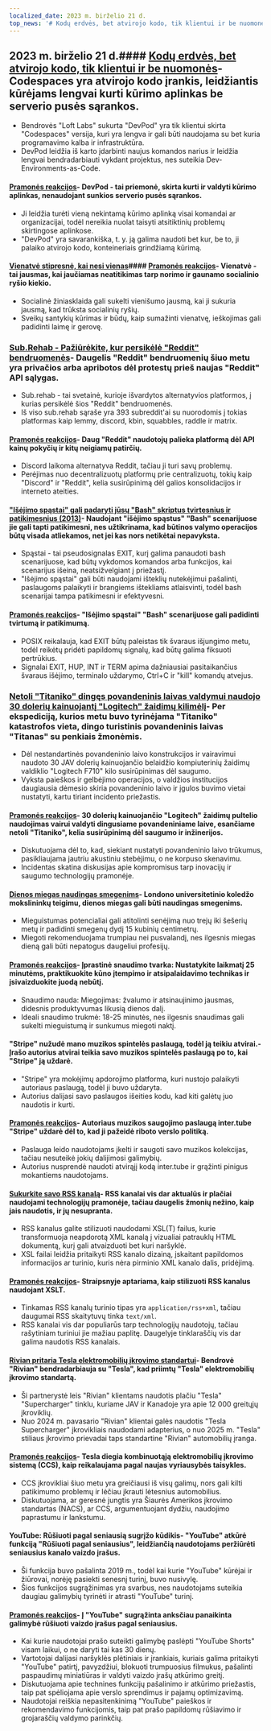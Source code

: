 ```yaml
---
localized_date: 2023 m. birželio 21 d.
top_news: '# Kodų erdvės, bet atvirojo kodo, tik klientui ir be nuomonės'
---
```




<CallToAction />

<Steps>

## 2023 m. birželio 21 d.#### [Kodų erdvės, bet atvirojo kodo, tik klientui ir be nuomonės](https://devpod.sh/)- Codespaces yra atvirojo kodo įrankis, leidžiantis kūrėjams lengvai kurti kūrimo aplinkas be serverio pusės sąrankos.

- Bendrovės "Loft Labs" sukurta "DevPod" yra tik klientui skirta "Codespaces" versija, kuri yra lengva ir gali būti naudojama su bet kuria programavimo kalba ir infrastruktūra.
- DevPod leidžia iš karto įdarbinti naujus komandos narius ir leidžia lengvai bendradarbiauti vykdant projektus, nes suteikia Dev-Environments-as-Code.

#### [Pramonės reakcijos](http://news.ycombinator.com/item?id=36407477)- DevPod - tai priemonė, skirta kurti ir valdyti kūrimo aplinkas, nenaudojant sunkios serverio pusės sąrankos.

- Ji leidžia turėti vieną nekintamą kūrimo aplinką visai komandai ar organizacijai, todėl nereikia nuolat taisyti atsitiktinių problemų skirtingose aplinkose.
- "DevPod" yra savarankiška, t. y. ją galima naudoti bet kur, be to, ji palaiko atvirojo kodo, konteineriais grindžiamą kūrimą.

#### [Vienatvė stipresnė, kai nesi vienas](https://pubmed.ncbi.nlm.nih.gov/37293324/)#### [Pramonės reakcijos](http://news.ycombinator.com/item?id=36403280)- Vienatvė - tai jausmas, kai jaučiamas neatitikimas tarp norimo ir gaunamo socialinio ryšio kiekio.

- Socialinė žiniasklaida gali sukelti vienišumo jausmą, kai ji sukuria jausmą, kad trūksta socialinių ryšių.
- Sveikų santykių kūrimas ir būdų, kaip sumažinti vienatvę, ieškojimas gali padidinti laimę ir gerovę.

### [Sub.Rehab - Pažiūrėkite, kur persikėlė "Reddit" bendruomenės](https://sub.rehab/)- Daugelis "Reddit" bendruomenių šiuo metu yra privačios arba apribotos dėl protestų prieš naujas "Reddit" API sąlygas.

- Sub.rehab - tai svetainė, kurioje išvardytos alternatyvios platformos, į kurias persikėlė šios "Reddit" bendruomenės.
- Iš viso sub.rehab sąraše yra 393 subreddit'ai su nuorodomis į tokias platformas kaip lemmy, discord, kbin, squabbles, raddle ir matrix.

#### [Pramonės reakcijos](http://news.ycombinator.com/item?id=36401999)- Daug "Reddit" naudotojų palieka platformą dėl API kainų pokyčių ir kitų neigiamų patirčių.

- Discord laikoma alternatyva Reddit, tačiau ji turi savų problemų.
- Perėjimas nuo decentralizuotų platformų prie centralizuotų, tokių kaip "Discord" ir "Reddit", kelia susirūpinimą dėl galios konsolidacijos ir interneto ateities.

#### ["Išėjimo spąstai" gali padaryti jūsų "Bash" skriptus tvirtesnius ir patikimesnius (2013)](http://redsymbol.net/articles/bash-exit-traps/)- Naudojant "išėjimo spąstus" "Bash" scenarijuose jie gali tapti patikimesni, nes užtikrinama, kad būtinos valymo operacijos būtų visada atliekamos, net jei kas nors netikėtai nepavyksta.

- Spąstai - tai pseudosignalas EXIT, kurį galima panaudoti bash scenarijuose, kad būtų vykdomos komandos arba funkcijos, kai scenarijus išeina, neatsižvelgiant į priežastį.
- "Išėjimo spąstai" gali būti naudojami išteklių nutekėjimui pašalinti, paslaugoms palaikyti ir brangiems ištekliams atlaisvinti, todėl bash scenarijai tampa patikimesni ir efektyvesni.

#### [Pramonės reakcijos](http://news.ycombinator.com/item?id=36400465)- "Išėjimo spąstai" "Bash" scenarijuose gali padidinti tvirtumą ir patikimumą.

- POSIX reikalauja, kad EXIT būtų paleistas tik švaraus išjungimo metu, todėl reikėtų pridėti papildomų signalų, kad būtų galima fiksuoti pertrūkius.
- Signalai EXIT, HUP, INT ir TERM apima dažniausiai pasitaikančius švaraus išėjimo, terminalo uždarymo, Ctrl+C ir "kill" komandų atvejus.

### [Netoli "Titaniko" dingęs povandeninis laivas valdymui naudojo 30 dolerių kainuojantį "Logitech" žaidimų kilimėlį](https://arstechnica.com/gaming/2023/06/submarine-missing-near-titanic-used-a-30-logitech-gamepad-for-steering/)- Per ekspediciją, kurios metu buvo tyrinėjama "Titaniko" katastrofos vieta, dingo turistinis povandeninis laivas "Titanas" su penkiais žmonėmis.

- Dėl nestandartinės povandeninio laivo konstrukcijos ir vairavimui naudoto 30 JAV dolerių kainuojančio belaidžio kompiuterinių žaidimų valdiklio "Logitech F710" kilo susirūpinimas dėl saugumo.
- Vyksta paieškos ir gelbėjimo operacijos, o valdžios institucijos daugiausia dėmesio skiria povandeninio laivo ir įgulos buvimo vietai nustatyti, kartu tiriant incidento priežastis.

#### [Pramonės reakcijos](http://news.ycombinator.com/item?id=36407781)- 30 dolerių kainuojančio "Logitech" žaidimų pultelio naudojimas vairui valdyti dingusiame povandeniniame laive, esančiame netoli "Titaniko", kelia susirūpinimą dėl saugumo ir inžinerijos.

- Diskutuojama dėl to, kad, siekiant nustatyti povandeninio laivo trūkumus, pasikliaujama jautriu akustiniu stebėjimu, o ne korpuso skenavimu.
- Incidentas skatina diskusijas apie kompromisus tarp inovacijų ir saugumo technologijų pramonėje.

#### [Dienos miegas naudingas smegenims](https://www.bbc.com/news/health-65950168)- Londono universitetinio koledžo mokslininkų teigimu, dienos miegas gali būti naudingas smegenims.

- Mieguistumas potencialiai gali atitolinti senėjimą nuo trejų iki šešerių metų ir padidinti smegenų dydį 15 kubinių centimetrų.
- Miegoti rekomenduojama trumpiau nei pusvalandį, nes ilgesnis miegas dieną gali būti nepatogus daugeliui profesijų.

#### [Pramonės reakcijos](http://news.ycombinator.com/item?id=36399503)- Įprastinė snaudimo tvarka: Nustatykite laikmatį 25 minutėms, praktikuokite kūno įtempimo ir atsipalaidavimo technikas ir įsivaizduokite juodą nebūtį.

- Snaudimo nauda: Miegojimas: žvalumo ir atsinaujinimo jausmas, didesnis produktyvumas likusią dienos dalį.
- Ideali snaudimo trukmė: 18-25 minutės, nes ilgesnis snaudimas gali sukelti mieguistumą ir sunkumus miegoti naktį.

#### "Stripe" nužudė mano muzikos spintelės paslaugą, todėl ją teikiu atvirai.- Įrašo autorius atvirai teikia savo muzikos spintelės paslaugą po to, kai "Stripe" ją uždarė.

- "Stripe" yra mokėjimų apdorojimo platforma, kuri nustojo palaikyti autoriaus paslaugą, todėl ji buvo uždaryta.
- Autorius dalijasi savo paslaugos išeities kodu, kad kiti galėtų juo naudotis ir kurti.

#### [Pramonės reakcijos](http://news.ycombinator.com/item?id=36403607)- Autoriaus muzikos saugojimo paslaugą inter.tube "Stripe" uždarė dėl to, kad ji pažeidė riboto verslo politiką.

- Paslauga leido naudotojams įkelti ir saugoti savo muzikos kolekcijas, tačiau nesuteikė jokių dalijimosi galimybių.
- Autorius nusprendė naudoti atvirąjį kodą inter.tube ir grąžinti pinigus mokantiems naudotojams.

#### [Sukurkite savo RSS kanalą](https://darekkay.com/blog/rss-styling/)- RSS kanalai vis dar aktualūs ir plačiai naudojami technologijų pramonėje, tačiau daugelis žmonių nežino, kaip jais naudotis, ir jų nesupranta.

- RSS kanalus galite stilizuoti naudodami XSL(T) failus, kurie transformuoja neapdorotą XML kanalą į vizualiai patrauklų HTML dokumentą, kurį gali atvaizduoti bet kuri naršyklė.
- XSL failai leidžia pritaikyti RSS kanalo dizainą, įskaitant papildomos informacijos ar turinio, kuris nėra pirminio XML kanalo dalis, pridėjimą.

#### [Pramonės reakcijos](http://news.ycombinator.com/item?id=36401854)- Straipsnyje aptariama, kaip stilizuoti RSS kanalus naudojant XSLT.

- Tinkamas RSS kanalų turinio tipas yra `application/rss+xml`, tačiau daugumai RSS skaitytuvų tinka `text/xml`.
- RSS kanalai vis dar populiarūs tarp technologijų naudotojų, tačiau rašytiniam turiniui jie mažiau paplitę. Daugelyje tinklaraščių vis dar galima naudotis RSS kanalais.

#### [Rivian pritaria Tesla elektromobilių įkrovimo standartui](https://ev-edition.com/2023/06/rivian-joins-forces-with-tesla-embracing-their-charging-standard-for-electric-vehicles/)- Bendrovė "Rivian" bendradarbiauja su "Tesla", kad priimtų "Tesla" elektromobilių įkrovimo standartą.

- Ši partnerystė leis "Rivian" klientams naudotis plačiu "Tesla" "Supercharger" tinklu, kuriame JAV ir Kanadoje yra apie 12 000 greitųjų įkroviklių.
- Nuo 2024 m. pavasario "Rivian" klientai galės naudotis "Tesla Supercharger" įkrovikliais naudodami adapterius, o nuo 2025 m. "Tesla" stiliaus įkrovimo prievadai taps standartine "Rivian" automobilių įranga.

#### [Pramonės reakcijos](http://news.ycombinator.com/item?id=36403494)- Tesla diegia kombinuotąją elektromobilių įkrovimo sistemą (CCS), kaip reikalaujama pagal naujas vyriausybės taisykles.

- CCS įkrovikliai šiuo metu yra greičiausi iš visų galimų, nors gali kilti patikimumo problemų ir lėčiau įkrauti lėtesnius automobilius.
- Diskutuojama, ar geresnė jungtis yra Šiaurės Amerikos įkrovimo standartas (NACS), ar CCS, argumentuojant dydžiu, naudojimo paprastumu ir lankstumu.

#### YouTube: Rūšiuoti pagal seniausią sugrįžo kūdikis- "YouTube" atkūrė funkciją "Rūšiuoti pagal seniausius", leidžiančią naudotojams peržiūrėti seniausius kanalo vaizdo įrašus.

- Ši funkcija buvo pašalinta 2019 m., todėl kai kurie "YouTube" kūrėjai ir žiūrovai, norėję pasiekti senesnį turinį, buvo nusivylę.
- Šios funkcijos sugrąžinimas yra svarbus, nes naudotojams suteikia daugiau galimybių tyrinėti ir atrasti "YouTube" turinį.

#### [Pramonės reakcijos](http://news.ycombinator.com/item?id=36410777)- Į "YouTube" sugrąžinta anksčiau panaikinta galimybė rūšiuoti vaizdo įrašus pagal seniausius.

- Kai kurie naudotojai prašo suteikti galimybę paslėpti "YouTube Shorts" visam laikui, o ne daryti tai kas 30 dienų.
- Vartotojai dalijasi naršyklės plėtiniais ir įrankiais, kuriais galima pritaikyti "YouTube" patirtį, pavyzdžiui, blokuoti trumpuosius filmukus, pašalinti paspaudimų miniatiūras ir valdyti vaizdo įrašų atkūrimo greitį.
- Diskutuojama apie technines funkcijų pašalinimo ir atkūrimo priežastis, taip pat spėliojama apie verslo sprendimus ir pajamų optimizavimą.
- Naudotojai reiškia nepasitenkinimą "YouTube" paieškos ir rekomendavimo funkcijomis, taip pat prašo papildomų rūšiavimo ir grojaraščių valdymo parinkčių.

</Steps>
